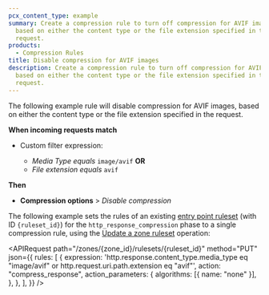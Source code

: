 ```yaml
---
pcx_content_type: example
summary: Create a compression rule to turn off compression for AVIF images,
  based on either the content type or the file extension specified in the
  request.
products:
  - Compression Rules
title: Disable compression for AVIF images
description: Create a compression rule to turn off compression for AVIF images,
  based on either the content type or the file extension specified in the
  request.
---
```



<Tabs syncKey="dashPlusAPI"> <TabItem label="Dashboard">

The following example rule will disable compression for AVIF images, based on either the content type or the file extension specified in the request.

<Example>

**When incoming requests match**

- Custom filter expression:

  - _Media Type_ _equals_ `image/avif` **OR**
  - _File extension_ _equals_ `avif`

**Then**

- **Compression options** > _Disable compression_

</Example>

</TabItem> <TabItem label="API">

The following example sets the rules of an existing [entry point ruleset](/ruleset-engine/about/rulesets/#entry-point-ruleset) (with ID `{ruleset_id}`) for the `http_response_compression` phase to a single compression rule, using the [Update a zone ruleset](/api/resources/rulesets/methods/update/) operation:

<APIRequest
	path="/zones/{zone_id}/rulesets/{ruleset_id}"
	method="PUT"
	json={{
		rules: [
			{
				expression:
					'http.response.content_type.media_type eq "image/avif" or http.request.uri.path.extension eq "avif"',
				action: "compress_response",
				action_parameters: {
					algorithms: [{ name: "none" }],
				},
			},
		],
	}}
/>

</TabItem> </Tabs>
